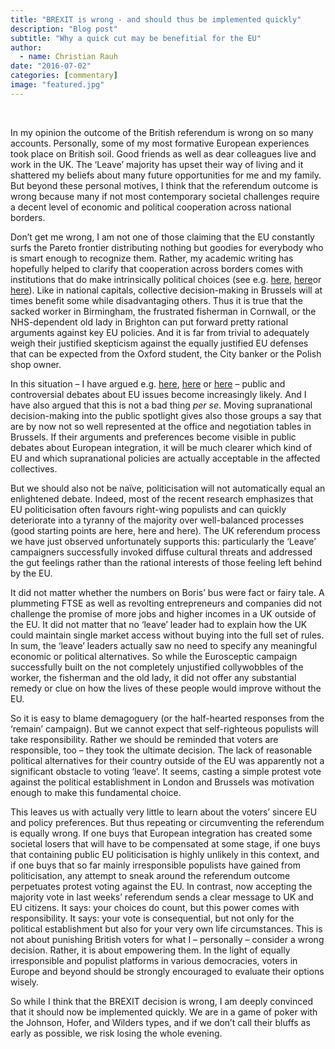 ```yaml
---
title: "BREXIT is wrong - and should thus be implemented quickly"
description: "Blog post"
subtitle: "Why a quick cut may be benefitial for the EU"
author: 
  - name: Christian Rauh
date: "2016-07-02"
categories: [commentary]
image: "featured.jpg"
---
```


<br>

In my opinion the outcome of the British referendum is wrong on so many accounts. Personally, some of my most formative European experiences took place on British soil. Good friends as well as dear colleagues live and work in the UK. The ‘Leave’ majority has upset their way of living and it shattered my beliefs about many future opportunities for me and my family. But beyond these personal motives, I think that the referendum outcome is wrong because many if not most contemporary societal challenges require a decent level of economic and political cooperation across national borders.

Don’t get me wrong, I am not one of those claiming that the EU constantly surfs the Pareto frontier distributing nothing but goodies for everybody who is smart enough to recognize them. Rather, my academic writing has hopefully helped to clarify that cooperation across borders comes with institutions that do make intrinsically political choices (see e.g. [here](https://doi.org/10.1111/jcms.12057), [here](https://revistas.udc.es/index.php/ejge/article/view/ejge.2013.2.1.4285)or [here](https://books.google.de/books?id=qkReBAAAQBAJ&lpg=PP1&hl=de&pg=PP1#v=onepage&q&f=false)). Like in national capitals, collective decision-making in Brussels will at times benefit some while disadvantaging others. Thus it is true that the sacked worker in Birmingham, the frustrated fisherman in Cornwall, or the NHS-dependent old lady in Brighton can put forward pretty rational arguments against key EU policies. And it is far from trivial to adequately weigh their justified skepticism against the equally justified EU defenses that can be expected from the Oxford student, the City banker or the Polish shop owner.

In this situation – I have argued e.g. [here](https://journals.sagepub.com/doi/10.1177/1465116514551806), [here](https://www.academia.edu/4175184/The_Repeatedly_Low_Turnout_in_EP_Elections_Political_Elites_Fail_in_Politicising_Citizens) or [here](https://www.amazon.com/Responsive-Technocracy-Politicisation-Consumer-Commission/dp/1785521276/ref=sr_1_1?ie=UTF8&qid=1458739826&sr=8-1&keywords=A+responsive+technocracy) – public and controversial debates about EU issues become increasingly likely. And I have also argued that this is not a bad thing *per se*. Moving supranational decision-making into the public spotlight gives also those groups a say that are by now not so well represented at the office and negotiation tables in Brussels. If their arguments and preferences become visible in public debates about European integration, it will be much clearer which kind of EU and which supranational policies are actually acceptable in the affected collectives.

But we should also not be naïve, politicisation will not automatically equal an enlightened debate. Indeed, most of the recent research emphasizes that EU politicisation often favours right-wing populists and can quickly deteriorate into a tyranny of the majority over well-balanced processes (good starting points are here, here and here). The UK referendum process we have just observed unfortunately supports this: particularly the ‘Leave’ campaigners successfully invoked diffuse cultural threats and addressed the gut feelings rather than the rational interests of those feeling left behind by the EU.

It did not matter whether the numbers on Boris’ bus were fact or fairy tale. A plummeting FTSE as well as revolting entrepreneurs and companies did not challenge the promise of more jobs and higher incomes in a UK outside of the EU. It did not matter that no ‘leave’ leader had to explain how the UK could maintain single market access without buying into the full set of rules. In sum, the ‘leave’ leaders actually saw no need to specify any meaningful economic or political alternatives. So while the Eurosceptic campaign successfully built on the not completely unjustified collywobbles of the worker, the fisherman and the old lady, it did not offer any substantial remedy or clue on how the lives of these people would improve without the EU.

So it is easy to blame demagoguery (or the half-hearted responses from the ‘remain’ campaign). But we cannot expect that self-righteous populists will take responsibility. Rather we should be reminded that voters are responsible, too – they took the ultimate decision. The lack of reasonable political alternatives for their country outside of the EU was apparently not a significant obstacle to voting ‘leave’. It seems, casting a simple protest vote against the political establishment in London and Brussels was motivation enough to make this fundamental choice.

This leaves us with actually very little to learn about the voters' sincere EU and policy preferences. But thus repeating or circumventing the referendum is equally wrong. If one buys that European integration has created some societal losers that will have to be compensated at some stage, if one buys that containing public EU politicisation is highly unlikely in this context, and if one buys that so far mainly irresponsible populists have gained from politicisation, any attempt to sneak around the referendum outcome perpetuates protest voting against the EU. In contrast, now accepting the majority vote in last weeks’ referendum sends a clear message to UK and EU citizens. It says: your choices do count, but this power comes with responsibility. It says: your vote is consequential, but not only for the political establishment but also for your very own life circumstances. This is not about punishing British voters for what I – personally – consider a wrong decision. Rather, it is about empowering them. In the light of equally irresponsible and populist platforms in various democracies, voters in Europe and beyond should be strongly encouraged to evaluate their options wisely.

So while I think that the BREXIT decision is wrong, I am deeply convinced that it should now be implemented quickly. We are in a game of poker with the Johnson, Hofer, and Wilders types, and if we don’t call their bluffs as early as possible, we risk losing the whole evening.
